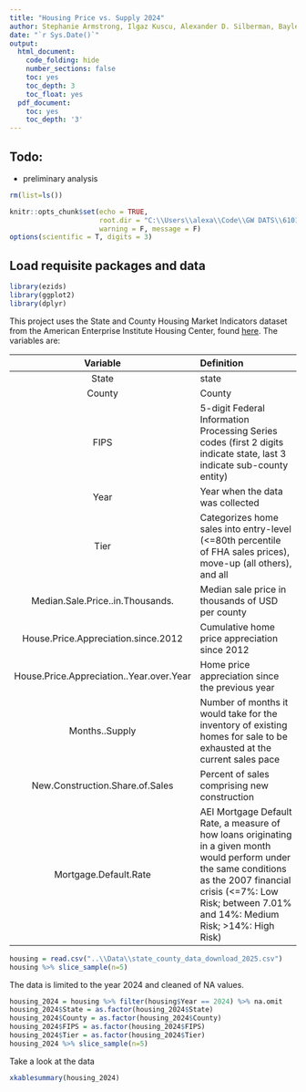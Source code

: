 ```yaml
---
title: "Housing Price vs. Supply 2024"
author: Stephanie Armstrong, Ilgaz Kuscu, Alexander D. Silberman, Baylee Wechsler
date: "`r Sys.Date()`"
output:
  html_document:
    code_folding: hide
    number_sections: false
    toc: yes
    toc_depth: 3
    toc_float: yes
  pdf_document:
    toc: yes
    toc_depth: '3'
---
```


## Todo:

- preliminary analysis

```r
rm(list=ls())
```

```r
knitr::opts_chunk$set(echo = TRUE,
                      root.dir = "C:\\Users\\alexa\\Code\\GW DATS\\6101 Intro to Data Science\\Project 1\\GitHub",
                      warning = F, message = F)
options(scientific = T, digits = 3)
```

## Load requisite packages and data

```r
library(ezids)
library(ggplot2)
library(dplyr)
```

This project uses the State and County Housing Market Indicators dataset from the American Enterprise Institute Housing Center, found [here](https://www.aei.org/the-state-of-the-housing-market/). The variables are:  

Variable |  Definition  
  :-:    |  :-- 
State	| state
County | County
FIPS | 5-digit Federal Information Processing Series codes (first 2 digits indicate state, last 3 indicate sub-county entity)
Year | Year when the data was collected
Tier | Categorizes home sales into entry-level (<=80th percentile of FHA sales prices), move-up (all others), and all
Median.Sale.Price..in.Thousands. | Median sale price in thousands of USD per county
House.Price.Appreciation.since.2012 | Cumulative home price appreciation since 2012
House.Price.Appreciation..Year.over.Year | Home price appreciation since the previous year
Months..Supply | Number of months it would take for the inventory of existing homes for sale to be exhausted at the current sales pace
New.Construction.Share.of.Sales | Percent of sales comprising new construction
Mortgage.Default.Rate | AEI Mortgage Default Rate, a measure of how loans originating in a given month would perform under the same conditions as the 2007 financial crisis (<=7%: Low Risk; between 7.01% and 14%: Medium Risk; >14%: High Risk)

```r
housing = read.csv("..\\Data\\state_county_data_download_2025.csv")
housing %>% slice_sample(n=5)
```

The data is limited to the year 2024 and cleaned of NA values.

```r
housing_2024 = housing %>% filter(housing$Year == 2024) %>% na.omit
housing_2024$State = as.factor(housing_2024$State)
housing_2024$County = as.factor(housing_2024$County)
housing_2024$FIPS = as.factor(housing_2024$FIPS)
housing_2024$Tier = as.factor(housing_2024$Tier)
housing_2024 %>% slice_sample(n=5)
```

Take a look at the data

```r
xkablesummary(housing_2024)
```


